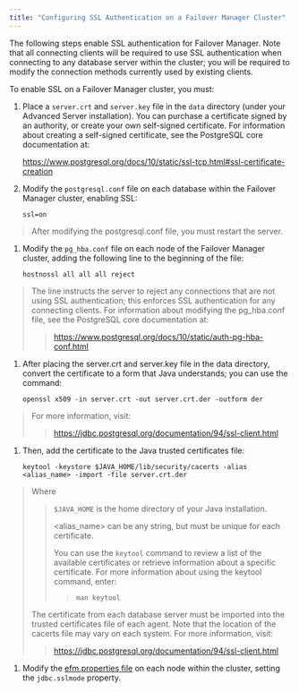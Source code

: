 ```yaml
---
title: "Configuring SSL Authentication on a Failover Manager Cluster"
---
```


<div id="configuring_ssl_authentication" class="registered_link"></div>

The following steps enable SSL authentication for Failover Manager. Note that all connecting clients will be required to use SSL authentication when connecting to any database server within the cluster; you will be required to modify the connection methods currently used by existing clients.

To enable SSL on a Failover Manager cluster, you must:

1.  Place a `server.crt` and `server.key` file in the `data` directory (under your Advanced Server installation). You can purchase a certificate signed by an authority, or create your own self-signed certificate. For information about creating a self-signed certificate, see the PostgreSQL core documentation at:

    <https://www.postgresql.org/docs/10/static/ssl-tcp.html#ssl-certificate-creation>

2.  Modify the `postgresql.conf` file on each database within the Failover Manager cluster, enabling SSL:

    ```text
    ssl=on
    ```

> After modifying the postgresql.conf file, you must restart the server.

1.  Modify the `pg_hba.conf` file on each node of the Failover Manager cluster, adding the following line to the beginning of the file:

    ```text
    hostnossl all all all reject
    ```

> The line instructs the server to reject any connections that are not using SSL authentication; this enforces SSL authentication for any connecting clients. For information about modifying the pg_hba.conf file, see the PostgreSQL core documentation at:
>
> > <https://www.postgresql.org/docs/10/static/auth-pg-hba-conf.html>

1.  After placing the server.crt and server.key file in the data directory, convert the certificate to a form that Java understands; you can use the command:

    ```text
    openssl x509 -in server.crt -out server.crt.der -outform der
    ```

> For more information, visit:
>
> > <https://jdbc.postgresql.org/documentation/94/ssl-client.html>

1.  Then, add the certificate to the Java trusted certificates file:

    ```text
    keytool -keystore $JAVA_HOME/lib/security/cacerts -alias <alias_name> -import -file server.crt.der
    ```

> Where
>
> > `$JAVA_HOME` is the home directory of your Java installation.
> >
> > &lt;alias_name> can be any string, but must be unique for each certificate.
> >
> > You can use the `keytool` command to review a list of the available certificates or retrieve information about a specific certificate. For more information about using the keytool command, enter:
> >
> > > ```text
> > > man keytool
> > > ```
>
> The certificate from each database server must be imported into the trusted certificates file of each agent. Note that the location of the cacerts file may vary on each system. For more information, visit:
>
> > <https://jdbc.postgresql.org/documentation/94/ssl-client.html>

1.  Modify the [efm.properties file](04_configuring_efm/01_cluster_properties/#jdbc_sslmode) on each node within the cluster, setting the `jdbc.sslmode` property.

